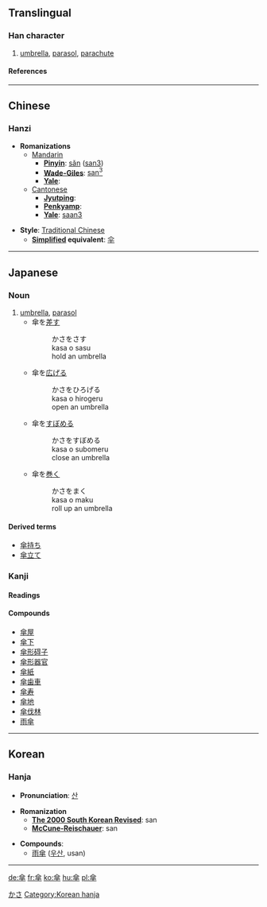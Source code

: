 {{see|伞}}

==Translingual==
===Han character===
{{Han char|rad=人|as=10|sn=12|four=8040<sub>8</sub>|canj=人人人十 (OOOJ)}}
# [[umbrella]], [[parasol]], [[parachute]]
====References====
{{Han ref|kx=0113.200|dkj=00966|dj=0241.100|hdz=10198.130|uh=5098|ud=20632|bh=B3CA|bd=46026}}
----

==Chinese==
===Hanzi===



* '''Romanizations'''
** [[Mandarin]]
*** '''[[Pinyin]]''': [[sǎn]] ([[san3]])
*** '''[[Wade-Giles]]''': [[san3|san<sup>3</sup>]]
*** '''[[Yale]]''': 
**[[Cantonese]]
***'''[[Jyutping]]''':
***'''[[Penkyamp]]''': 
***'''[[Yale]]''': [[saan3]]

* '''Style''': [[Traditional Chinese]] 
** '''[[Simplified Chinese|Simplified]] equivalent''': [[伞]]

----
==Japanese==
[[Category:1000_Japanese_basic_words|かさ]]


===Noun===
{{janoun|かさ|kasa}}
# [[umbrella]], [[parasol]]
#*傘を[[差す]] 
#*:かさをさす
#*:kasa o sasu
#*:hold an umbrella
#*傘を[[広げる]]
#*:かさをひろげる
#*:kasa o hirogeru
#*:open an umbrella
#*傘を[[すぼめる]]
#*:かさをすぼめる
#*:kasa o subomeru
#*:close an umbrella
#*傘を[[巻く]]
#*:かさをまく
#*:kasa o maku
#*:roll up an umbrella
====Derived terms====
*[[傘持ち]]
*[[傘立て]]

===Kanji===
{{ja-kanji|grade=|rs=人10}}
====Readings====
{{ja-readings|on=[[さん]] ([[san]])|kun=[[かさ]] ([[kasa]])}}
====Compounds====
*[[傘屋]]
*[[傘下]]
*[[傘形碍子]]
*[[傘形器官]]
*[[傘紙]]
*[[傘歯車]]
*[[傘寿]]
*[[傘地]]
*[[傘伐林]]
*[[雨傘]]
----

==Korean==
===Hanja===
[[Category:Korean hanja]]
* '''Pronunciation''': [[산]]

* '''Romanization'''
** '''[[The 2000 South Korean Revised Romanization|The 2000 South Korean Revised]]''': san
** '''[[McCune-Reischauer]]''': san

* '''Compounds''':
**[[雨傘]] ([[우산]], usan)
----




[[de:傘]]
[[fr:傘]]
[[ko:傘]]
[[hu:傘]]
[[pl:傘]]